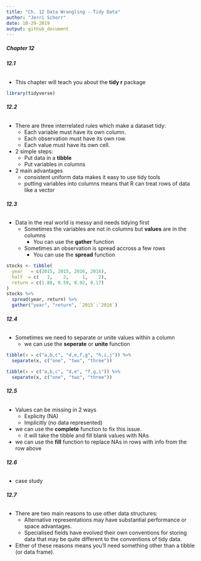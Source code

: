 ```yaml
---
title: "Ch. 12 Data Wrangling - Tidy Data"
author: "Jerri Schorr"
date: 10-29-2019
output: github_document
---
```


##### **Chapter 12**

###### **12.1**

* This chapter will teach you about the **tidy r** package
```r
library(tidyverse)
```

###### **12.2**

* There are three interrelated rules which make a dataset tidy:
    + Each variable must have its own column.
    + Each observation must have its own row.
    + Each value must have its own cell.
    
* 2 simple steps:
    + Put data in a **tibble**
    + Put variables in columns
    
* 2 main advantages
    + consistent uniform data makes it easy to use tidy tools
    + putting variables into columns means that R can treat rows of data like a vector

###### **12.3**

* Data in the real world is messy and needs tidying first
    + Sometimes the variables are not in columns but **values** are in the columns
        + You can use the **gather** function
    + Sometimes an observation is spread accross a few rows
        + You can use the **spread** function
        
```r
stocks <- tibble(
  year   = c(2015, 2015, 2016, 2016),
  half  = c(   1,    2,     1,    2),
  return = c(1.88, 0.59, 0.92, 0.17)
)
stocks %>% 
  spread(year, return) %>% 
  gather("year", "return", `2015`:`2016`)
```

###### **12.4**

* Sometimes we need to separate or unite values within a column
    + we can use the **seperate** or **unite** function
    
```r
tibble(x = c("a,b,c", "d,e,f,g", "h,i,j")) %>% 
  separate(x, c("one", "two", "three"))

tibble(x = c("a,b,c", "d,e", "f,g,i")) %>% 
  separate(x, c("one", "two", "three"))
```
    
###### **12.5**

* Values can be missing in 2 ways
    + Explicity (NA)
    + Implicitly (no data represented)
     
* we can use the **complete** function to fix this issue. 
    + it will take the tibble and fill blank values with NAs
    
* we can use the **fill** function to replace NAs in rows with info from the row above

###### **12.6**

* case study 

###### **12.7**

* There are two main reasons to use other data structures:
    + Alternative representations may have substantial performance or space advantages.
    + Specialised fields have evolved their own conventions for storing data that may be quite different to the conventions of tidy data.

* Either of these reasons means you’ll need something other than a tibble (or data frame).


